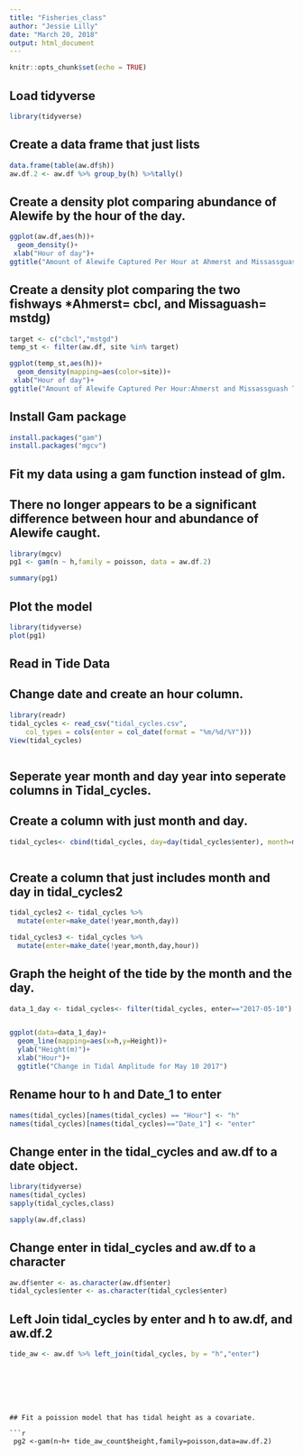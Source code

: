 ```yaml
---
title: "Fisheries_class"
author: "Jessie Lilly"
date: "March 20, 2018"
output: html_document
---
```


```r
knitr::opts_chunk$set(echo = TRUE)
```


## Load tidyverse

```r
library(tidyverse)
```

## Create a data frame that just lists 

```r
data.frame(table(aw.df$h))
aw.df.2 <- aw.df %>% group_by(h) %>%tally()
```


## Create a density plot comparing abundance of Alewife by the hour of the day. 

```r
ggplot(aw.df,aes(h))+
  geom_density()+
 xlab("Hour of day")+
ggtitle("Amount of Alewife Captured Per Hour at Ahmerst and Missassguash Tidal Gates")


```
## Create a density plot comparing the two fishways *Ahmerst= cbcl, and Missaguash= mstdg) 

```r
target <- c("cbcl","mstgd")
temp_st <- filter(aw.df, site %in% target) 


```


```r
ggplot(temp_st,aes(h))+
  geom_density(mapping=aes(color=site))+
 xlab("Hour of day")+
ggtitle("Amount of Alewife Captured Per Hour:Ahmerst and Missassguash Tidal Gates")
```


## Install Gam package

```r
install.packages("gam")
install.packages("mgcv")
```


## Fit my data using a gam function instead of glm. 
## There no longer appears to be a significant difference between hour and abundance of Alewife caught. 


```r
library(mgcv)
pg1 <- gam(n ~ h,family = poisson, data = aw.df.2)

summary(pg1)
```

## Plot the model

```r
library(tidyverse)
plot(pg1)
```

## Read in Tide Data 
## Change date and create an hour column. 

```r
library(readr)
tidal_cycles <- read_csv("tidal_cycles.csv", 
    col_types = cols(enter = col_date(format = "%m/%d/%Y")))
View(tidal_cycles)



```




## Seperate year month and day year into seperate columns in Tidal_cycles. 
## Create a column with just month and day. 

```r
tidal_cycles<- cbind(tidal_cycles, day=day(tidal_cycles$enter), month=month(tidal_cycles$enter), year=year(tidal_cycles$enter))



```

## Create a column that just includes month and day in tidal_cycles2

```r

tidal_cycles2 <- tidal_cycles %>%
  mutate(enter=make_date(!year,month,day))

tidal_cycles3 <- tidal_cycles %>%
  mutate(enter=make_date(!year,month,day,hour))

```


## Graph the height of the tide by the month and the day. 

```r
data_1_day <- tidal_cycles<- filter(tidal_cycles, enter=="2017-05-10")


ggplot(data=data_1_day)+
  geom_line(mapping=aes(x=h,y=Height))+
  ylab("Height(m)")+
  xlab("Hour")+
  ggtitle("Change in Tidal Amplitude for May 10 2017")
```

## Rename hour to h and Date_1 to enter

```r
names(tidal_cycles)[names(tidal_cycles) == "Hour"] <- "h"
names(tidal_cycles)[names(tidal_cycles)=="Date_1"] <- "enter"


```

## Change enter in the tidal_cycles and aw.df to a date object. 

```r
library(tidyverse)
names(tidal_cycles)
sapply(tidal_cycles,class)

sapply(aw.df,class)
```

## Change enter in tidal_cycles and aw.df to a character

```r
aw.df$enter <- as.character(aw.df$enter)
tidal_cycles$enter <- as.character(tidal_cycles$enter)

```


## Left Join tidal_cycles by enter and h to aw.df, and aw.df.2

```r
tide_aw <- aw.df %>% left_join(tidal_cycles, by = "h","enter")


```


```






## Fit a poission model that has tidal height as a covariate. 

```r
 pg2 <-gam(n~h+ tide_aw_count$height,family=poisson,data=aw.df.2)


```


